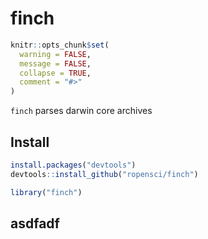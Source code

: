 finch
=======

```r
knitr::opts_chunk$set(
  warning = FALSE, 
  message = FALSE,
  collapse = TRUE,
  comment = "#>"
)
```

`finch` parses darwin core archives
 
## Install

```r
install.packages("devtools")
devtools::install_github("ropensci/finch")
```

```r
library("finch")
```

## asdfadf

```r

```

